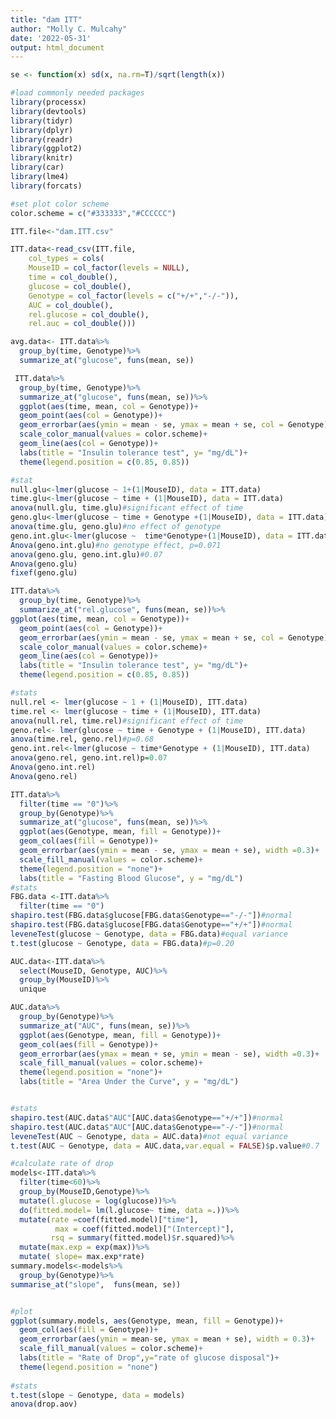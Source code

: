 ```yaml
---
title: "dam ITT"
author: "Molly C. Mulcahy"
date: '2022-05-31'
output: html_document
---
```


```r

se <- function(x) sd(x, na.rm=T)/sqrt(length(x))

#load commonly needed packages
library(processx)
library(devtools)
library(tidyr)
library(dplyr)
library(readr)
library(ggplot2)
library(knitr)
library(car)
library(lme4)
library(forcats)

#set plot color scheme
color.scheme = c("#333333","#CCCCCC")
```


```r
ITT.file<-"dam.ITT.csv"

ITT.data<-read_csv(ITT.file,
    col_types = cols(
    MouseID = col_factor(levels = NULL),
    time = col_double(),
    glucose = col_double(),
    Genotype = col_factor(levels = c("+/+","-/-")),
    AUC = col_double(),
    rel.glucose = col_double(),
    rel.auc = col_double()))

avg.data<- ITT.data%>%
  group_by(time, Genotype)%>%
  summarize_at("glucose", funs(mean, se))
```

```r
 ITT.data%>%
  group_by(time, Genotype)%>%
  summarize_at("glucose", funs(mean, se))%>%
  ggplot(aes(time, mean, col = Genotype))+
  geom_point(aes(col = Genotype))+
  geom_errorbar(aes(ymin = mean - se, ymax = mean + se, col = Genotype), width =0.3)+
  scale_color_manual(values = color.scheme)+
  geom_line(aes(col = Genotype))+
  labs(title = "Insulin tolerance test", y= "mg/dL")+
  theme(legend.position = c(0.85, 0.85))

#stat
null.glu<-lmer(glucose ~ 1+(1|MouseID), data = ITT.data)
time.glu<-lmer(glucose ~ time + (1|MouseID), data = ITT.data)
anova(null.glu, time.glu)#significant effect of time
geno.glu<-lmer(glucose ~ time + Genotype +(1|MouseID), data = ITT.data)
anova(time.glu, geno.glu)#no effect of genotype
geno.int.glu<-lmer(glucose ~  time*Genotype+(1|MouseID), data = ITT.data)
Anova(geno.int.glu)#no genotype effect, p=0.071
anova(geno.glu, geno.int.glu)#0.07
Anova(geno.glu)
fixef(geno.glu)
```


```r
ITT.data%>%
  group_by(time, Genotype)%>%
  summarize_at("rel.glucose", funs(mean, se))%>%
ggplot(aes(time, mean, col = Genotype))+
  geom_point(aes(col = Genotype))+
  geom_errorbar(aes(ymin = mean - se, ymax = mean + se, col = Genotype), width =0.3)+
  scale_color_manual(values = color.scheme)+
  geom_line(aes(col = Genotype))+
  labs(title = "Insulin tolerance test", y= "mg/dL")+
  theme(legend.position = c(0.85, 0.85))

#stats
null.rel <- lmer(glucose ~ 1 + (1|MouseID), ITT.data)
time.rel <- lmer(glucose ~ time + (1|MouseID), ITT.data)
anova(null.rel, time.rel)#significant effect of time
geno.rel<- lmer(glucose ~ time + Genotype + (1|MouseID), ITT.data)
anova(time.rel, geno.rel)#p=0.68
geno.int.rel<-lmer(glucose ~ time*Genotype + (1|MouseID), ITT.data)
anova(geno.rel, geno.int.rel)p=0.07
Anova(geno.int.rel)
Anova(geno.rel)
```


```r
ITT.data%>%
  filter(time == "0")%>%
  group_by(Genotype)%>%
  summarize_at("glucose", funs(mean, se))%>%
  ggplot(aes(Genotype, mean, fill = Genotype))+
  geom_col(aes(fill = Genotype))+
  geom_errorbar(aes(ymin = mean - se, ymax = mean + se), width =0.3)+
  scale_fill_manual(values = color.scheme)+
  theme(legend.position = "none")+
  labs(title = "Fasting Blood Glucose", y = "mg/dL")
#stats
FBG.data <-ITT.data%>%
  filter(time == "0")
shapiro.test(FBG.data$glucose[FBG.data$Genotype=="-/-"])#normal
shapiro.test(FBG.data$glucose[FBG.data$Genotype=="+/+"])#normal
leveneTest(glucose ~ Genotype, data = FBG.data)#equal variance
t.test(glucose ~ Genotype, data = FBG.data)#p=0.20
```


```r
AUC.data<-ITT.data%>%
  select(MouseID, Genotype, AUC)%>%
  group_by(MouseID)%>%
  unique

AUC.data%>%
  group_by(Genotype)%>%
  summarize_at("AUC", funs(mean, se))%>%
  ggplot(aes(Genotype, mean, fill = Genotype))+
  geom_col(aes(fill = Genotype))+
  geom_errorbar(aes(ymax = mean + se, ymin = mean - se), width =0.3)+
  scale_fill_manual(values = color.scheme)+
  theme(legend.position = "none")+
  labs(title = "Area Under the Curve", y = "mg/dL")


#stats
shapiro.test(AUC.data$"AUC"[AUC.data$Genotype=="+/+"])#normal
shapiro.test(AUC.data$"AUC"[AUC.data$Genotype=="-/-"])#normal
leveneTest(AUC ~ Genotype, data = AUC.data)#not equal variance
t.test(AUC ~ Genotype, data = AUC.data,var.equal = FALSE)$p.value#0.7
```


```r
#calculate rate of drop
models<-ITT.data%>%
  filter(time<60)%>%
  group_by(MouseID,Genotype)%>%
  mutate(l.glucose = log(glucose))%>%
  do(fitted.model= lm(l.glucose~ time, data =.))%>%
  mutate(rate =coef(fitted.model)["time"],
          max = coef(fitted.model)["(Intercept)"],
         rsq = summary(fitted.model)$r.squared)%>%
  mutate(max.exp = exp(max))%>%
  mutate( slope= max.exp*rate)
summary.models<-models%>%
  group_by(Genotype)%>%
summarise_at("slope",  funs(mean, se))


#plot
ggplot(summary.models, aes(Genotype, mean, fill = Genotype))+
  geom_col(aes(fill = Genotype))+
  geom_errorbar(aes(ymin = mean-se, ymax = mean + se), width = 0.3)+
  scale_fill_manual(values = color.scheme)+
  labs(title = "Rate of Drop",y="rate of glucose disposal")+
  theme(legend.position = "none")
 
#stats
t.test(slope ~ Genotype, data = models)
anova(drop.aov)
```
           